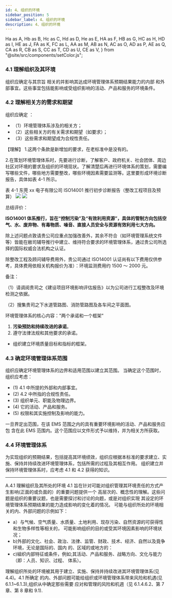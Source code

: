 ```yaml
---
id: 4、组织的环境
sidebar_position: 5
sidebar_label: 4、组织的环境
description: 4、组织的环境
---
```


  Ha as A,
  Hb as B,
  Hc as C,
  Hd as D,
  He as E,
  HA as F,
  HB as G,
  HC as H,
  HD as I,
  HE as J,
  FA as K,
  FC as L,
  AA as M,
  AB as N,
  AC as O,
  AD as P,
  AE as Q,
  CA as R,
  CB as S,
  CC as T,
  CD as U,
  CE as V,
} from "@site/src/components/setColor.js";

### 4.1 理解组织及其环境

组织应确定与其宗旨  相关的并影响其达成环境管理体系预期结果能力的内部
和外部事宜。这些事宜包括能影响或受组织影响的活动、产品和服务的环境条件。

### 4.2 理解相关方的需求和期望

组织应确定 ：

- （1）环境管理体系涉及的相关方；
- （2）这些相关方的有关需求和期望（如要求）；
- （3）<d>这些需求和期望成为合规性责任</d>。

【理解】 1.这两个条款是新增加的要求，在老标准中是没有的。

2.在策划环境管理体系时，先要进行诊断，了解客户、政府机关、社会团体、周边
社区对环境的要求及组织的环境现状。了解清楚后再进行环境体系的策划，需要编
写哪些文件，哪些地方需要整改，哪些环境因素需要监测等。这里要形成环境诊断
报告，具体如表 4-1 所示。

表 4-1 东莞 xx 电子有限公司 ISO14001 推行初步诊断报告（整改工程项目及预算）
![](/images/4-4-1.png)
![](/images/4-4-2.png)

总结评价：

<B>
  ISO14001
  体系推行，旨在“控制污染”及“有效利用资源”，具体的管制方向包括空气、水、废弃物、有毒物质、噪音、直接人员安全与资源有效利用七大方向。
</B>

除上述问题点敦请贵公司应重点加强改善外，其余不符合（如环境管理系统文件等）皆能在敝司辅导推行中建立、维持符合要求的环境管理体系，通过贵公司所选择的国际权威合法机构之认证。

除整改工程及顾问辅导费用外，贵公司通过 ISO14001 认证尚有以下费用仅供参考，具体费用依相关机构报价为准）：环境监测费用约 1500 ～ 2000 元。

备注：

（1）请调阅贵司之《建设项目环境影响评估报告》以为公司进行工程整改及环境检测之依据。

（2）搜集贵司之下水道管路图、消防管路图及各车间之平面图。

环境管理体系的核心内容："<A>两个承诺和一个框架</A>"

1. <B>污染预防和持续改进的承诺</B>。
2. <C>遵守法律法规和其他要求的承诺</C>。

- <D>组织建立环境质量目标和指标的框架</D>。

### 4.3 确定环境管理体系范围

组织应确定环境管理体系的边界和适用范围以建立其范围。
当确定这个范围时，组织应考虑：

- (1) 4.1 中所提的外部和内部事宜。
- (2) 4.2 中所指的合规性责任。
- (3) 组织单元、职能及物理边界。
- (4) 它的活动、产品和服务。
- (5) 权限和其实施控制及影响的能力。

一旦界定出范围，在该 EMS 范围之内的具有重要环境影响的活动、产品和服务应包
含在此 EMS 范围内。这个范围应以文件形式予以维持，并为相关方所获取。

### 4.4 环境管理体系

为实现组织的预期结果，包括提高其环境绩效，组织应根据本标准的要求建立、实
施、保持并持续改进环境管理体系，包括所需的过程及其相互作用。
组织建立并保持环境管理体系时，应考虑 4.1 和 4.2 获得的知识。

---

A.4.1 理解组织及其所处的环境
4.1 旨在针对可能对组织管理其环境责任的方式产生影响(正面的或负面的）的重要问题提供一个
高层次的、概念性的理解。这些问题是组织的重要议题，也是需要探讨和讨论的向题，或是对组织实現
其设定的环境管理体系预期结果的能力造成影响的变化着的情况。
可能与组织所处的环境相关的内、外部问题的示例如下：

- a）与气候、空气质量、水质量、土地利用、现存污染、自然资源的可获得性和生物多样性等相关的，
  可能影响组织的目的或受其环境因素影响的环境状况；
- b)外部的文化、社会、政治、法律、监管、财政、技术、经济、自然以及竟争环境，无论是国际的、国内
  的、区域的或地方的：
- c)組织内部特征或条件，例如;其活动、产品和服务、战略方向、文化与能力（即：人员、知识、过程、
  体系）。

理解组织所处的环境被其用于建立、实施、保持并持续改进其环境管理体系(见 4.4)。4.1 所确定
的内、外部问题可能给组织或环境管理体系带来风险和机遇(见 6.1.1~6.1.3),组织从中确定那些需要
应对和管理的风险和机週（见 6.1.4.6.2、第 7 章、第 8 章和 9.1).
